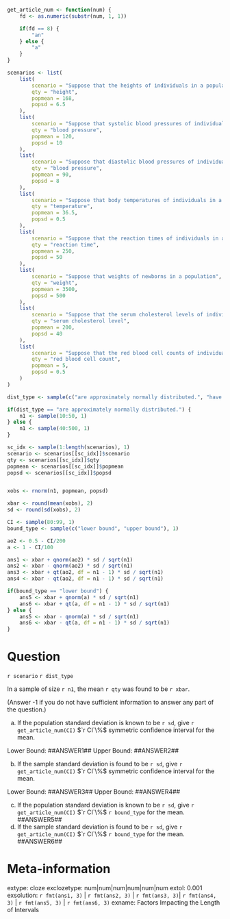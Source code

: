 ```r
get_article_num <- function(num) {
    fd <- as.numeric(substr(num, 1, 1))

    if(fd == 8) {
        "an"
    } else {
        "a"
    }
}

scenarios <- list(
    list(
        scenario = "Suppose that the heights of individuals in a population",
        qty = "height",
        popmean = 168,
        popsd = 6.5
    ),
    list(
        scenario = "Suppose that systolic blood pressures of individuals in a population",
        qty = "blood pressure",
        popmean = 120,
        popsd = 10
    ),
    list(
        scenario = "Suppose that diastolic blood pressures of individuals in a population",
        qty = "blood pressure",
        popmean = 90,
        popsd = 8
    ),
    list(
        scenario = "Suppose that body temperatures of individuals in a population",
        qty = "temperature",
        popmean = 36.5,
        popsd = 0.5
    ),
    list(
        scenario = "Suppose that the reaction times of individuals in a population",
        qty = "reaction time",
        popmean = 250,
        popsd = 50
    ),
    list(
        scenario = "Suppose that weights of newborns in a population",
        qty = "weight",
        popmean = 3500,
        popsd = 500
    ),
    list(
        scenario = "Suppose that the serum cholesterol levels of individuals in a population",
        qty = "serum cholesterol level",
        popmean = 200,
        popsd = 40
    ),
    list(
        scenario = "Suppose that the red blood cell counts of individuals in a population",
        qty = "red blood cell count",
        popmean = 5,
        popsd = 0.5
    )
)

dist_type <- sample(c("are approximately normally distributed.", "have an unknown population distribution."), 1)

if(dist_type == "are approximately normally distributed.") {
    n1 <- sample(10:50, 1)
} else {
    n1 <- sample(40:500, 1)
}

sc_idx <- sample(1:length(scenarios), 1)
scenario <- scenarios[[sc_idx]]$scenario
qty <- scenarios[[sc_idx]]$qty
popmean <- scenarios[[sc_idx]]$popmean
popsd <- scenarios[[sc_idx]]$popsd


xobs <- rnorm(n1, popmean, popsd)

xbar <- round(mean(xobs), 2)
sd <- round(sd(xobs), 2)

CI <- sample(80:99, 1)
bound_type <- sample(c("lower bound", "upper bound"), 1)

ao2 <- 0.5 - CI/200
a <- 1 - CI/100

ans1 <- xbar + qnorm(ao2) * sd / sqrt(n1)
ans2 <- xbar - qnorm(ao2) * sd / sqrt(n1)
ans3 <- xbar + qt(ao2, df = n1 - 1) * sd / sqrt(n1)
ans4 <- xbar - qt(ao2, df = n1 - 1) * sd / sqrt(n1)

if(bound_type == "lower bound") {
    ans5 <- xbar + qnorm(a) * sd / sqrt(n1)
    ans6 <- xbar + qt(a, df = n1 - 1) * sd / sqrt(n1)
} else {
    ans5 <- xbar - qnorm(a) * sd / sqrt(n1)
    ans6 <- xbar - qt(a, df = n1 - 1) * sd / sqrt(n1)
}

```

Question
========
`r scenario` `r dist_type`

In a sample of size `r n1`, the mean `r qty` was found to be `r xbar`. 

(Answer -1 if you do not have sufficient information to answer any part of the question.)

a. If the population standard deviation is known to be `r sd`, give `r get_article_num(CI)` $`r CI`\%$ symmetric confidence interval for the mean. 

Lower Bound: ##ANSWER1##
Upper Bound: ##ANSWER2## 

b. If the sample standard deviation is found to be `r sd`, give `r get_article_num(CI)` $`r CI`\%$ symmetric confidence interval for the mean.

Lower Bound: ##ANSWER3##
Upper Bound: ##ANSWER4## 

c. If the population standard deviation is known to be `r sd`, give `r get_article_num(CI)` $`r CI`\%$ `r bound_type` for the mean. ##ANSWER5##
d. If the sample standard deviation is found to be `r sd`, give `r get_article_num(CI)` $`r CI`\%$ `r bound_type` for the mean. ##ANSWER6##


Meta-information
================
extype: cloze
exclozetype: num|num|num|num|num|num
extol: 0.001
exsolution: `r fmt(ans1, 3)` | `r fmt(ans2, 3)` | `r fmt(ans3, 3)`| `r fmt(ans4, 3)` | `r fmt(ans5, 3)` | `r fmt(ans6, 3)`
exname: Factors Impacting the Length of Intervals